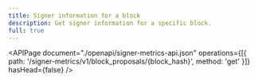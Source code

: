 ```yaml
---
title: Signer information for a block
description: Get signer information for a specific block.
full: true
---
```


<APIPage
  document="./openapi/signer-metrics-api.json"
  operations={[{ path: '/signer-metrics/v1/block_proposals/{block_hash}', method: 'get' }]}
  hasHead={false}
/>
